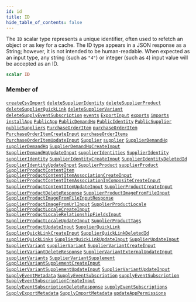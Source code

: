 ```yaml
---
id: id
title: ID
hide_table_of_contents: false
---
```








The `ID` scalar type represents a unique identifier, often used to refetch an object or as key for a cache. The ID type appears in a JSON response as a String; however, it is not intended to be human-readable. When expected as an input type, any string (such as `"4"`) or integer (such as `4`) input value will be accepted as an ID.

```graphql
scalar ID
```




### Member of

[`createCsvImport`](/supply/api/graphql-admin/reference/mutations/create-csv-import)  <Badge class="secondary" text="mutation"/><Bullet />[`deleteSupplierIdentity`](/supply/api/graphql-admin/reference/mutations/delete-supplier-identity)  <Badge class="secondary" text="mutation"/><Bullet />[`deleteSupplierProduct`](/supply/api/graphql-admin/reference/mutations/delete-supplier-product)  <Badge class="secondary" text="mutation"/><Bullet />[`deleteSupplierQuickLink`](/supply/api/graphql-admin/reference/mutations/delete-supplier-quick-link)  <Badge class="secondary" text="mutation"/><Bullet />[`deleteSupplierVariant`](/supply/api/graphql-admin/reference/mutations/delete-supplier-variant)  <Badge class="secondary" text="mutation"/><Bullet />[`deleteSupplyEventSubscription`](/supply/api/graphql-admin/reference/mutations/delete-supply-event-subscription)  <Badge class="secondary" text="mutation"/><Bullet />[`events`](/supply/api/graphql-admin/reference/queries/events)  <Badge class="secondary" text="query"/><Bullet />[`ExportInput`](/supply/api/graphql-admin/reference/inputs/export-input)  <Badge class="secondary" text="input"/><Bullet />[`exports`](/supply/api/graphql-admin/reference/queries/exports)  <Badge class="secondary" text="query"/><Bullet />[`imports`](/supply/api/graphql-admin/reference/queries/imports)  <Badge class="secondary" text="query"/><Bullet />[`installApp`](/supply/api/graphql-admin/reference/mutations/install-app)  <Badge class="secondary" text="mutation"/><Bullet />[`PublicApp`](/supply/api/graphql-admin/reference/objects/public-app)  <Badge class="secondary" text="object"/><Bullet />[`PublicDemandHq`](/supply/api/graphql-admin/reference/objects/public-demand-hq)  <Badge class="secondary" text="object"/><Bullet />[`PublicIdentity`](/supply/api/graphql-admin/reference/objects/public-identity)  <Badge class="secondary" text="object"/><Bullet />[`PublicSupplier`](/supply/api/graphql-admin/reference/objects/public-supplier)  <Badge class="secondary" text="object"/><Bullet />[`publicSuppliers`](/supply/api/graphql-admin/reference/queries/public-suppliers)  <Badge class="secondary" text="query"/><Bullet />[`PurchaseOrderItem`](/supply/api/graphql-admin/reference/objects/purchase-order-item)  <Badge class="secondary" text="object"/><Bullet />[`purchaseOrderItem`](/supply/api/graphql-admin/reference/queries/purchase-order-item)  <Badge class="secondary" text="query"/><Bullet />[`PurchaseOrderItemCreateInput`](/supply/api/graphql-admin/reference/inputs/purchase-order-item-create-input)  <Badge class="secondary" text="input"/><Bullet />[`purchaseOrderItems`](/supply/api/graphql-admin/reference/queries/purchase-order-items)  <Badge class="secondary" text="query"/><Bullet />[`PurchaseOrderItemUpdateInput`](/supply/api/graphql-admin/reference/inputs/purchase-order-item-update-input)  <Badge class="secondary" text="input"/><Bullet />[`Supplier`](/supply/api/graphql-admin/reference/objects/supplier)  <Badge class="secondary" text="object"/><Bullet />[`supplier`](/supply/api/graphql-admin/reference/queries/supplier)  <Badge class="secondary" text="query"/><Bullet />[`SupplierDemandHq`](/supply/api/graphql-admin/reference/objects/supplier-demand-hq)  <Badge class="secondary" text="object"/><Bullet />[`supplierDemandHq`](/supply/api/graphql-admin/reference/queries/supplier-demand-hq)  <Badge class="secondary" text="query"/><Bullet />[`SupplierDemandHqCreateInput`](/supply/api/graphql-admin/reference/inputs/supplier-demand-hq-create-input)  <Badge class="secondary" text="input"/><Bullet />[`SupplierDemandHqUpdateInput`](/supply/api/graphql-admin/reference/inputs/supplier-demand-hq-update-input)  <Badge class="secondary" text="input"/><Bullet />[`supplierIdentities`](/supply/api/graphql-admin/reference/queries/supplier-identities)  <Badge class="secondary" text="query"/><Bullet />[`SupplierIdentity`](/supply/api/graphql-admin/reference/objects/supplier-identity)  <Badge class="secondary" text="object"/><Bullet />[`supplierIdentity`](/supply/api/graphql-admin/reference/queries/supplier-identity)  <Badge class="secondary" text="query"/><Bullet />[`SupplierIdentityCreateInput`](/supply/api/graphql-admin/reference/inputs/supplier-identity-create-input)  <Badge class="secondary" text="input"/><Bullet />[`SupplierIdentityDeletedId`](/supply/api/graphql-admin/reference/objects/supplier-identity-deleted-id)  <Badge class="secondary" text="object"/><Bullet />[`SupplierIdentityUpdateInput`](/supply/api/graphql-admin/reference/inputs/supplier-identity-update-input)  <Badge class="secondary" text="input"/><Bullet />[`SupplierProduct`](/supply/api/graphql-admin/reference/objects/supplier-product)  <Badge class="secondary" text="object"/><Bullet />[`supplierProduct`](/supply/api/graphql-admin/reference/queries/supplier-product)  <Badge class="secondary" text="query"/><Bullet />[`SupplierProductContentItem`](/supply/api/graphql-admin/reference/objects/supplier-product-content-item)  <Badge class="secondary" text="object"/><Bullet />[`SupplierProductContentItemAssociationCreateInput`](/supply/api/graphql-admin/reference/inputs/supplier-product-content-item-association-create-input)  <Badge class="secondary" text="input"/><Bullet />[`SupplierProductContentItemAssociationInCompositeCreateInput`](/supply/api/graphql-admin/reference/inputs/supplier-product-content-item-association-in-composite-create-input)  <Badge class="secondary" text="input"/><Bullet />[`SupplierProductContentItemUpdateInput`](/supply/api/graphql-admin/reference/inputs/supplier-product-content-item-update-input)  <Badge class="secondary" text="input"/><Bullet />[`SupplierProductCreateInput`](/supply/api/graphql-admin/reference/inputs/supplier-product-create-input)  <Badge class="secondary" text="input"/><Bullet />[`SupplierProductDeleteResponse`](/supply/api/graphql-admin/reference/objects/supplier-product-delete-response)  <Badge class="secondary" text="object"/><Bullet />[`SupplierProductImageFromFileInput`](/supply/api/graphql-admin/reference/inputs/supplier-product-image-from-file-input)  <Badge class="secondary" text="input"/><Bullet />[`SupplierProductImageFromFileInputResponse`](/supply/api/graphql-admin/reference/objects/supplier-product-image-from-file-input-response)  <Badge class="secondary" text="object"/><Bullet />[`SupplierProductImageFromUrlInput`](/supply/api/graphql-admin/reference/inputs/supplier-product-image-from-url-input)  <Badge class="secondary" text="input"/><Bullet />[`SupplierProductLocale`](/supply/api/graphql-admin/reference/objects/supplier-product-locale)  <Badge class="secondary" text="object"/><Bullet />[`SupplierProductLocaleCreateInput`](/supply/api/graphql-admin/reference/inputs/supplier-product-locale-create-input)  <Badge class="secondary" text="input"/><Bullet />[`SupplierProductLocaleRelationshipFieldsInput`](/supply/api/graphql-admin/reference/inputs/supplier-product-locale-relationship-fields-input)  <Badge class="secondary" text="input"/><Bullet />[`SupplierProductLocaleUpdateInput`](/supply/api/graphql-admin/reference/inputs/supplier-product-locale-update-input)  <Badge class="secondary" text="input"/><Bullet />[`SupplierProductTags`](/supply/api/graphql-admin/reference/objects/supplier-product-tags)  <Badge class="secondary" text="object"/><Bullet />[`SupplierProductUpdateInput`](/supply/api/graphql-admin/reference/inputs/supplier-product-update-input)  <Badge class="secondary" text="input"/><Bullet />[`SupplierQuickLink`](/supply/api/graphql-admin/reference/objects/supplier-quick-link)  <Badge class="secondary" text="object"/><Bullet />[`SupplierQuickLinkCreateInput`](/supply/api/graphql-admin/reference/inputs/supplier-quick-link-create-input)  <Badge class="secondary" text="input"/><Bullet />[`SupplierQuickLinkDeletedId`](/supply/api/graphql-admin/reference/objects/supplier-quick-link-deleted-id)  <Badge class="secondary" text="object"/><Bullet />[`supplierQuickLinks`](/supply/api/graphql-admin/reference/queries/supplier-quick-links)  <Badge class="secondary" text="query"/><Bullet />[`SupplierQuickLinkUpdateInput`](/supply/api/graphql-admin/reference/inputs/supplier-quick-link-update-input)  <Badge class="secondary" text="input"/><Bullet />[`SupplierUpdateInput`](/supply/api/graphql-admin/reference/inputs/supplier-update-input)  <Badge class="secondary" text="input"/><Bullet />[`SupplierVariant`](/supply/api/graphql-admin/reference/objects/supplier-variant)  <Badge class="secondary" text="object"/><Bullet />[`supplierVariant`](/supply/api/graphql-admin/reference/queries/supplier-variant)  <Badge class="secondary" text="query"/><Bullet />[`SupplierVariantCreateInput`](/supply/api/graphql-admin/reference/inputs/supplier-variant-create-input)  <Badge class="secondary" text="input"/><Bullet />[`SupplierVariantDeleteResponse`](/supply/api/graphql-admin/reference/objects/supplier-variant-delete-response)  <Badge class="secondary" text="object"/><Bullet />[`SupplierVariantExternalUpdateInput`](/supply/api/graphql-admin/reference/inputs/supplier-variant-external-update-input)  <Badge class="secondary" text="input"/><Bullet />[`supplierVariants`](/supply/api/graphql-admin/reference/queries/supplier-variants)  <Badge class="secondary" text="query"/><Bullet />[`SupplierVariantSupplement`](/supply/api/graphql-admin/reference/objects/supplier-variant-supplement)  <Badge class="secondary" text="object"/><Bullet />[`SupplierVariantSupplementCreateInput`](/supply/api/graphql-admin/reference/inputs/supplier-variant-supplement-create-input)  <Badge class="secondary" text="input"/><Bullet />[`SupplierVariantSupplementUpdateInput`](/supply/api/graphql-admin/reference/inputs/supplier-variant-supplement-update-input)  <Badge class="secondary" text="input"/><Bullet />[`SupplierVariantUpdateInput`](/supply/api/graphql-admin/reference/inputs/supplier-variant-update-input)  <Badge class="secondary" text="input"/><Bullet />[`SupplyEventMetadata`](/supply/api/graphql-admin/reference/objects/supply-event-metadata)  <Badge class="secondary" text="object"/><Bullet />[`SupplyEventSubscription`](/supply/api/graphql-admin/reference/objects/supply-event-subscription)  <Badge class="secondary" text="object"/><Bullet />[`supplyEventSubscription`](/supply/api/graphql-admin/reference/queries/supply-event-subscription)  <Badge class="secondary" text="query"/><Bullet />[`SupplyEventSubscriptionCreateInput`](/supply/api/graphql-admin/reference/inputs/supply-event-subscription-create-input)  <Badge class="secondary" text="input"/><Bullet />[`SupplyEventSubscriptionDeleteResponse`](/supply/api/graphql-admin/reference/objects/supply-event-subscription-delete-response)  <Badge class="secondary" text="object"/><Bullet />[`supplyEventSubscriptions`](/supply/api/graphql-admin/reference/queries/supply-event-subscriptions)  <Badge class="secondary" text="query"/><Bullet />[`SupplyExportMetadata`](/supply/api/graphql-admin/reference/objects/supply-export-metadata)  <Badge class="secondary" text="object"/><Bullet />[`SupplyImportMetadata`](/supply/api/graphql-admin/reference/objects/supply-import-metadata)  <Badge class="secondary" text="object"/><Bullet />[`updateAppPermissions`](/supply/api/graphql-admin/reference/mutations/update-app-permissions)  <Badge class="secondary" text="mutation"/>



